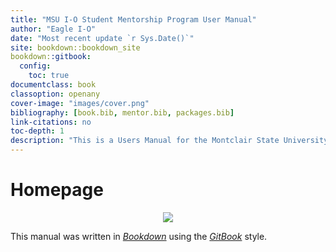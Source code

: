 --- 
title: "MSU I-O Student Mentorship Program User Manual"
author: "Eagle I-O"
date: "Most recent update `r Sys.Date()`"
site: bookdown::bookdown_site
bookdown::gitbook:
  config:
    toc: true
documentclass: book
classoption: openany
cover-image: "images/cover.png"
bibliography: [book.bib, mentor.bib, packages.bib]
link-citations: no
toc-depth: 1
description: "This is a Users Manual for the Montclair State University I-O Psychology student mentorship program. The intended users are: 1) mentors, 2) protege's, 3) Eagle I-O consultants, and 4) MSU I-O program faculty members."
---
# Homepage {-#Homepage}

<center>
![](images/cover.png)
</center>  


This manual was written in [*Bookdown*](https://bookdown.org/) using the [*GitBook*](https://bookdown.org/yihui/bookdown/html.html) style.
